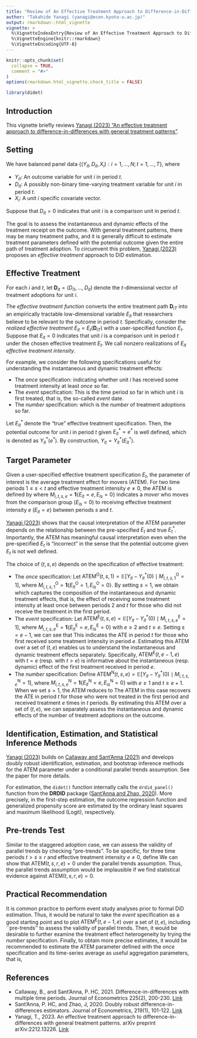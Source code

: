 ---
title: "Review of An Effective Treatment Approach to Difference-in-Differences with General Treatment Patterns"
author: "Takahide Yanagi (yanagi@econ.kyoto-u.ac.jp)"
output: rmarkdown::html_vignette
vignette: >
  %\VignetteIndexEntry{Review of An Effective Treatment Approach to Difference-in-Differences with General Treatment Patterns}
  %\VignetteEngine{knitr::rmarkdown}
  %\VignetteEncoding{UTF-8}
---

```{r, include = FALSE}
knitr::opts_chunk$set(
  collapse = TRUE,
  comment = "#>"
)
options(rmarkdown.html_vignette.check_title = FALSE)
```

```{r setup, include = FALSE}
library(didet)
```

## Introduction

This vignette briefly reviews [Yanagi (2023) "An effective treatment approach to difference-in-differences with general treatment patterns"](https://doi.org/10.48550/arXiv.2212.13226).

## Setting

We have balanced panel data $\{ (Y_{it}, D_{it}, X_i): i = 1, \dots, N; t = 1, \dots, T \}$, where

- $Y_{it}$: An outcome variable for unit $i$ in period $t$.
- $D_{it}$: A possibly non-binary time-varying treatment variable for unit $i$ in period $t$.
- $X_i$: A unit $i$ specific covariate vector.

Suppose that $D_{it} = 0$ indicates that unit $i$ is a comparison unit in period $t$.

The goal is to assess the instantaneous and dynamic effects of the treatment receipt on the outcome.
With general treatment patterns, there may be many treatment paths, and it is generally difficult to estimate treatment parameters defined with the potential outcome given the entire path of treatment adoption.
To circumvent this problem, [Yanagi (2023)](https://doi.org/10.48550/arXiv.2212.13226) proposes an *effective treatment* approach to DiD estimation.

## Effective Treatment

For each $i$ and $t$, let $\mathbf{D}_{it} = (D_{i1}, \dots, D_{it})$ denote the $t$-dimensional vector of treatment adoptions for unit $i$.

The *effective treatment function* converts the entire treatment path $\mathbf{D}_{iT}$ into an empirically tractable low-dimensional variable $E_{it}$ that researchers believe to be relevant to the outcome in period $t$.
Specifically, consider the *realized effective treatment* $E_{it} = E_t(\mathbf{D}_{iT})$ with a user-specified function $E_t$.
Suppose that $E_{it} = 0$ indicates that unit $i$ is a comparison unit in period $t$ under the chosen effective treatment $E_t$.
We call nonzero realizations of $E_{it}$ *effective treatment intensity*.

For example, we consider the following specifications useful for understanding the instantaneous and dynamic treatment effects:

- The *once* specification:
\begin{align*}
  E_{it}^{\mathrm{O}} = \mathbf{1}\{ \mathbf{D}_{it} \neq 0 \},
\end{align*}
indicating whether unit $i$ has received some treatment intensity at least *once* so far. 
- The *event* specification:
\begin{align*}
  E_{it}^{\mathrm{E}} = 
		\begin{cases}
			\min \{ s \le t : D_{is} \neq 0 \} & \text{if $\mathbf{D}_{it} \neq 0$} \\
			0 &  \text{otherwise}
		\end{cases}
\end{align*}
This is the time period so far in which unit $i$ is first treated, that is, the so-called *event* date.
- The *number* specification: 
\begin{align*}
  E_{it}^{\mathrm{N}} = \sum_{s=1}^t \mathbf{1}\{ D_{is} \neq 0 \},
\end{align*}
which is the *number* of treatment adoptions so far. 

Let $E_{it}^*$ denote the "true" effective treatment specification.
Then, the potential outcome for unit $i$ in period $t$ given $E_{it}^* = e^*$ is well defined, which is denoted as $Y_{it}^*(e^*)$.
By construction, $Y_{it} = Y_{it}^*(E_{it}^*)$.

## Target Parameter

Given a user-specified effective treatment specification $E_t$, the parameter of interest is the average treatment effect for movers (ATEM).
For two time periods $1 \le s < t$ and effective treatment intensity $e \neq 0$, the ATEM is defined by
\begin{align*}
  \mathrm{ATEM}(t, s, e) = \mathbb{E}[ Y_{it} - Y_{it}^*(0) \mid M_{i,t,s,e} = 1 ],  
\end{align*}
where $M_{i,t,s,e} = \mathbf{1}\{ E_{it} = e, E_{is} = 0 \}$ indicates a *mover* who moves from the comparison group ($E_{is} = 0$) to receiving effective treatment intensity $e$ ($E_{it} = e$) between periods $s$ and $t$.

[Yanagi (2023)](https://doi.org/10.48550/arXiv.2212.13226) shows that the causal interpretation of the ATEM parameter depends on the relationship between the pre-specified $E_t$ and true $E_t^*$.
Importantly, the ATEM has meaningful causal interpretation even when the pre-specified $E_t$ is "incorrect" in the sense that the potential outcome given $E_t$ is not well defined.

The choice of $(t, s, e)$ depends on the specification of effective treatment:

- The *once* specification:
Let $\mathrm{ATEM}^{\mathrm{O}}(t, s, 1) = \mathbb{E} [ Y_{it} - Y_{it}^*(0) \mid M_{i,t,s,1}^{\mathrm{O}} = 1 ]$, where $M_{i,t,s,1}^{\mathrm{O}} = \mathbf{1}\{ E_{it}^{\mathrm{O}} = 1, E_{is}^{\mathrm{O}} = 0 \}$.
By setting $s = 1$, we obtain
\begin{align*}
	\mathrm{ATEM}^{\mathrm{O}}(t, 1, 1)
	= \mathbb{E} [ Y_{it} - Y_{it}^*(0) \mid D_{i1} = 0, \mathbf{D}_{it} \neq 0 ],
\end{align*}
which captures the composition of the instantaneous and dynamic treatment effects, that is, the effect of receiving some treatment intensity at least once between periods $2$ and $t$ for those who did not receive the treatment in the first period.
- The *event* specification:
Let $\mathrm{ATEM}^{\mathrm{E}}(t, s, e) = \mathbb{E} [ Y_{it} - Y_{it}^*(0) \mid M_{i,t,s,e}^{\mathrm{E}} = 1 ]$, where $M_{i,t,s,e}^{\mathrm{E}} = \mathbf{1}\{ E_{it}^{\mathrm{E}} = e, E_{is}^{\mathrm{E}} = 0 \}$ with $e \ge 2$ and $t \ge e$.
Setting $s = e - 1$, we can see that
\begin{align*}
	\mathrm{ATEM}^{\mathrm{E}}(t, e-1, e)
	= \mathbb{E} \left[ Y_{it} - Y_{it}^*(0) \mid \mathbf{D}_{i,e-1} = 0, D_{ie} \neq 0 \right].
\end{align*}
This indicates the ATE in period $t$ for those who first received some treatment intensity in period $e$.
Estimating this ATEM over a set of $(t, e)$ enables us to understand the instantaneous and dynamic treatment effects separately.
Specifically, $\mathrm{ATEM}^{\mathrm{E}}(t, e-1, e)$ with $t = e$ (resp. with $t > e$) is informative about the instantaneous (resp. dynamic) effect of the first treatment received in period $e$.
- The *number* specification:
Define $\mathrm{ATEM}^{\mathrm{N}}(t, s, e) = \mathbb{E} [ Y_{it} - Y_{it}^*(0) \mid M_{i,t,s,e}^{\mathrm{N}} = 1 ]$, where $M_{i,t,s,e}^{\mathrm{N}} = \mathbf{1}\{ E_{it}^{\mathrm{N}} = e, E_{is}^{\mathrm{N}} = 0 \}$ with $e \ge 1$ and $t \ge e + 1$.
When we set $s = 1$, the ATEM reduces to
\begin{align*}
	\mathrm{ATEM}^{\mathrm{N}}(t, 1, e)
	= \mathbb{E} \left[ Y_{it} - Y_{it}^*(0) \; \middle| \; D_{i1} = 0, \sum_{r=2}^t \mathbf{1}\{ D_{ir} \neq 0 \} = e \right].
\end{align*}
The ATEM in this case recovers the ATE in period $t$ for those who were not treated in the first period and received treatment $e$ times in $t$ periods.
By estimating this ATEM over a set of $(t, e)$, we can separately assess the instantaneous and dynamic effects of the number of treatment adoptions on the outcome.

## Identification, Estimation, and Statistical Inference Methods

[Yanagi (2023)](https://doi.org/10.48550/arXiv.2212.13226) builds on [Callaway and Sant'Anna (2021)](https://doi.org/10.1016/j.jeconom.2020.12.001) and develops doubly robust identification, estimation, and bootstrap inference methods for the ATEM parameter under a conditional parallel trends assumption.
See the paper for more details.

For estimation, the `didet()` function internally calls the `drdid_panel()` function from the **DRDID** package ([Sant'Anna and Zhao, 2020](https://doi.org/10.1016/j.jeconom.2020.06.003)).
More precisely, in the first-step estimation, the outcome regression function and generalized propensity score are estimated by the ordinary least squares and maximum likelihood (Logit), respectively.

## Pre-trends Test

Similar to the staggered adoption case, we can assess the validity of parallel trends by checking "pre-trends".
To be specific, for three time periods $t > s \ge r$ and effective treatment intensity $e \neq 0$, define
\begin{align*}
  \mathrm{ATEM}(t, s, r, e) = \mathbb{E}[ Y_{ir} - Y_{ir}^*(0) \mid M_{i,t,s,e} = 1 ].
\end{align*}
We can show that $\mathrm{ATEM}(t, s, r, e) = 0$ under the parallel trends assumption.
Thus, the parallel trends assumption would be implausible if we find statistical evidence against $\mathrm{ATEM}(t, s, r, e) = 0$.

## Practical Recommendation

It is common practice to perform event study analyses prior to formal DiD estimation.
Thus, it would be natural to take the *event* specification as a good starting point and to plot $\mathrm{ATEM}^{\mathrm{E}}(t, e-1, e)$ over a set of $(t, e)$, including ``pre-trends'' to assess the validity of parallel trends.
Then, it would be desirable to further examine the treatment effect heterogeneity by trying the *number* specification. 
Finally, to obtain more precise estimates, it would be recommended to estimate the ATEM parameter defined with the *once* specification and its time-series average as useful aggregation parameters, that is,
\begin{align*}
	\mathrm{ATEM}^{\mathrm{A}}
	= \frac{1}{(T - 1)} \sum_{t=2}^T \mathrm{ATEM}^{\mathrm{O}}(t, 1, 1).
\end{align*}

## References

- Callaway, B., and Sant’Anna, P. HC, 2021.
Difference-in-differences with multiple time periods. 
Journal of Econometrics 225(2), 200-230.
[Link](https://doi.org/10.1016/j.jeconom.2020.12.001)
- Sant'Anna, P. HC, and Zhao, J, 2020.
Doubly robust difference-in-differences estimators.
Journal of Econometrics, 219(1), 101-122. 
[Link](https://doi.org/10.1016/j.jeconom.2020.06.003)
- Yanagi, T., 2023. 
An effective treatment approach to difference-in-differences with general treatment patterns. 
arXiv preprint arXiv:2212.13226.
[Link](https://doi.org/10.48550/arXiv.2212.13226)
